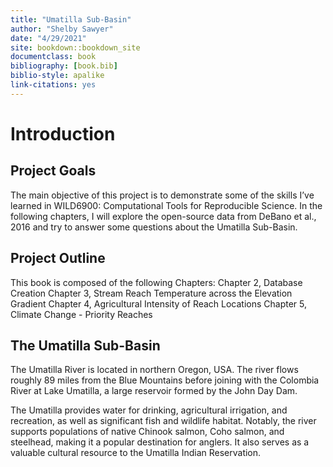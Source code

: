 ```yaml
---
title: "Umatilla Sub-Basin"
author: "Shelby Sawyer"
date: "4/29/2021"
site: bookdown::bookdown_site
documentclass: book
bibliography: [book.bib]
biblio-style: apalike
link-citations: yes
---
```


# Introduction

## Project Goals

The main objective of this project is to demonstrate some of the skills I've learned in WILD6900: Computational Tools for Reproducible Science. In the following chapters, I will explore the open-source data from DeBano et al., 2016 and try to answer some questions about the Umatilla Sub-Basin.

## Project Outline
This book is composed of the following Chapters:
Chapter 2, Database Creation
Chapter 3, Stream Reach Temperature across the Elevation Gradient
Chapter 4, Agricultural Intensity of Reach Locations
Chapter 5, Climate Change - Priority Reaches

## The Umatilla Sub-Basin

The Umatilla River is located in northern Oregon, USA. The river flows roughly 89 miles from the Blue Mountains before joining with the Colombia River at Lake Umatilla, a large reservoir formed by the John Day Dam.

The Umatilla provides water for drinking, agricultural irrigation, and recreation, as well as significant fish and wildlife habitat. Notably, the river supports populations of native Chinook salmon, Coho salmon, and steelhead, making it a popular destination for anglers. It also serves as a valuable cultural resource to the Umatilla Indian Reservation.
